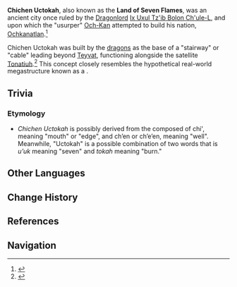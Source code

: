 {{Stub}}
{{Terminology Infobox
|title        = Chichen Uctokah
|image        = Chichen Uctokah.png
|type         = Ancient Civilizations
|type2        = Lore
|region       = Natlan
}}
'''Chichen Uctokah''', also known as the '''Land of Seven Flames''', was an ancient city once ruled by the [[Thirteen Sovereign Lords|Dragonlord]] [[Ix Uxul Tz'ib Bolon Ch'ule-L]], and upon which the "usurper" [[Och-Kan]] attempted to build his nation, [[Ochkanatlan (Civilization)|Ochkanatlan]].<ref>{{Ref/Quest|Open Your Heart to Me}}</ref>

Chichen Uctokah was built by the [[dragons]] as the base of a "stairway" or "cable" leading beyond [[Teyvat]], functioning alongside the satellite [[Tonatiuh]].<ref name=Omen>{{Ref/Quest|An Omen of Annihilation and the Final Entreaty}}</ref> This concept closely resembles the hypothetical real-world megastructure known as a {{w|space elevator}}.

<!--
==Story==
===History===
===Present===
-->
==Trivia==
===Etymology===
*''Chichen Uctokah'' is possibly derived from the {{w|Chichen Itza}} composed of chi', meaning "mouth" or "edge", and chʼen or chʼeʼen, meaning "well". Meanwhile,  "Uctokah" is a possible combination of two {{w|Yucatec Maya Language|Yucatec Maya}} words that is ''uʼuk'' meaning "seven" and ''tokah'' meaning "burn."

==Other Languages==
{{Other Languages
|default_hidden = 1
|en       = Chichen Uctokah
|zhs      = 奇琴乌图
|zhs_rm   = 
|zht      = 奇琴烏圖
|zht_rm   = 
|ja       = チチェンウトゥ
|ja_rm    = 
|ko       = 치첸< >우토카
|es       = Chichén Uctokah
|fr       = Chichen Uctokah
|ru       = Чичен Уктока<!--genitive Чичен Уктоки-->
|th       = Chichen Uctokah
|vi       = Chichen Uctokah
|de       = Chichen Uctokah
|id       = Chichen Uctokah
|pt       = Chichen Uctokah
|tr       = Chichen Uctokah
|it       = Chichen Uctokah
}}

==Change History==
{{Change History|introduced=5.2}}

==References==
{{Reflist}}

==Navigation==
{{Lore Navbox|Civilization}}